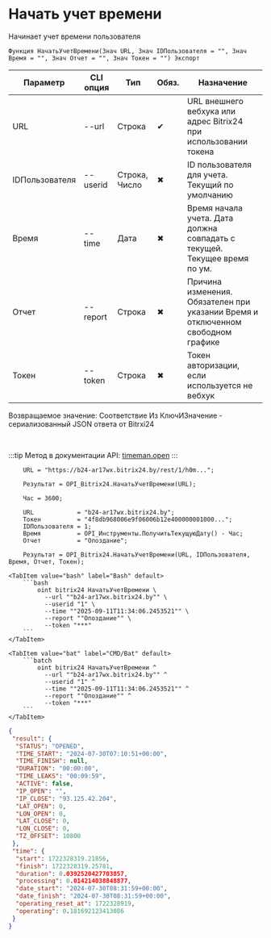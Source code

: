 ﻿---
sidebar_position: 6
description: Начать учет времени и другие функции для работы с Bitrix24 в Открытом пакете интеграций - бесплатной open-source библиотеке интеграций для 1С:Предприятие 8, OneScript и CLI
keywords: [1C, 1С, 1С:Предприятие, 1С:Предприятие 8.3, API, Интеграция, Сервисы, Обмен, OneScript, CLI, Bitrix24]
---


# Начать учет времени
 Начинает учет времени пользователя



`Функция НачатьУчетВремени(Знач URL, Знач IDПользователя = "", Знач Время = "", Знач Отчет = "", Знач Токен = "") Экспорт`

  | Параметр | CLI опция | Тип | Обяз. | Назначение |
  |-|-|-|-|-|
  | URL | --url | Строка | &#x2714; | URL внешнего вебхука или адрес Bitrix24 при использовании токена |
  | IDПользователя | --userid | Строка, Число | &#x2716; | ID пользователя для учета. Текущий по умолчанию |
  | Время | --time | Дата | &#x2716; | Время начала учета. Дата должна совпадать с текущей. Текущее время по ум. |
  | Отчет | --report | Строка | &#x2716; | Причина изменения. Обязателен при указании Время и отключенном свободном графике |
  | Токен | --token | Строка | &#x2716; | Токен авторизации, если используется не вебхук |

  
  Возвращаемое значение:   Соответствие Из КлючИЗначение - сериализованный JSON ответа от Bitrxi24

<br/>

:::tip
Метод в документации API: [timeman.open](https://dev.1c-bitrix.ru/rest_help/timeman/base/timeman_open.php)
:::
<br/>



```bsl title="Пример использования для 1С:Предприятие/OneScript"
    URL = "https://b24-ar17wx.bitrix24.by/rest/1/h0m...";

    Результат = OPI_Bitrix24.НачатьУчетВремени(URL);

    Час = 3600;

    URL            = "b24-ar17wx.bitrix24.by";
    Токен          = "4f8db968006e9f06006b12e400000001000...";
    IDПользователя = 1;
    Время          = OPI_Инструменты.ПолучитьТекущуюДату() - Час;
    Отчет          = "Опоздание";

    Результат = OPI_Bitrix24.НачатьУчетВремени(URL, IDПользователя, Время, Отчет, Токен);
```
    

 <Tabs>
  
    <TabItem value="bash" label="Bash" default>
        ```bash
            oint bitrix24 НачатьУчетВремени \
              --url ""b24-ar17wx.bitrix24.by"" \
              --userid "1" \
              --time ""2025-09-11T11:34:06.2453521"" \
              --report ""Опоздание"" \
              --token "***"
        ```
    </TabItem>
  
    <TabItem value="bat" label="CMD/Bat" default>
        ```batch
            oint bitrix24 НачатьУчетВремени ^
              --url ""b24-ar17wx.bitrix24.by"" ^
              --userid "1" ^
              --time ""2025-09-11T11:34:06.2453521"" ^
              --report ""Опоздание"" ^
              --token "***"
        ```
    </TabItem>
</Tabs>


```json title="Результат"
{
 "result": {
  "STATUS": "OPENED",
  "TIME_START": "2024-07-30T07:10:51+00:00",
  "TIME_FINISH": null,
  "DURATION": "00:00:00",
  "TIME_LEAKS": "00:09:59",
  "ACTIVE": false,
  "IP_OPEN": "",
  "IP_CLOSE": "93.125.42.204",
  "LAT_OPEN": 0,
  "LON_OPEN": 0,
  "LAT_CLOSE": 0,
  "LON_CLOSE": 0,
  "TZ_OFFSET": 10800
 },
 "time": {
  "start": 1722328319.21856,
  "finish": 1722328319.25781,
  "duration": 0.0392520427703857,
  "processing": 0.014214038848877,
  "date_start": "2024-07-30T08:31:59+00:00",
  "date_finish": "2024-07-30T08:31:59+00:00",
  "operating_reset_at": 1722328919,
  "operating": 0.181692123413086
 }
}
```
